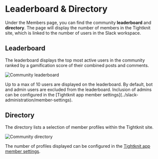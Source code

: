 
# Leaderboard & Directory

Under the Members page, you can find the community **leaderboard** and **directory**.
The page will display the number of members in the Tightknit site, which is linked to the number of users in the Slack workspace.

## Leaderboard

The leaderboard displays the top most active users in the community ranked by a gamification score of their combined posts and comments.

![Community leaderboard](/tightknit-site/leaderboard.png)

<Callout type="info">
  Up to a max of 10 users are displayed on the leaderboard.
</Callout>

<Callout type="info">
  By default, bot and admin users are excluded from the leaderboard. Inclusion
  of admins can be configured in the [Tightknit app member
  settings](../slack-administration/member-settings).
</Callout>

## Directory

The directory lists a selection of member profiles within the Tightknit site.

![Community directory](/tightknit-site/directory.png)

The number of profiles displayed can be configured in the [Tightknit app member settings](../slack-administration/member-settings).
